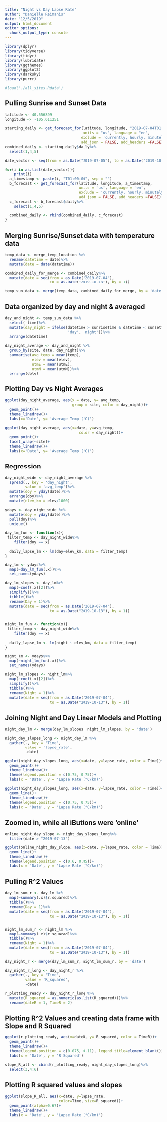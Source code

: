 ```yaml
---
title: "Night vs Day Lapse Rate"
author: "Danielle Reimanis"
date: "12/5/2019"
output: html_document
editor_options: 
  chunk_output_type: console
---
```


```r
library(dplyr)
library(tidyverse)
library(tidyr)
library(lubridate)
library(ggthemes)
library(ggplot2)
library(darksky)
library(purrr)

```

```r
#load('./all_sites.Rdata')
```

## Pulling Sunrise and Sunset Data

```r
latitude <- 40.556899
longitude <- -105.611251

starting_daily <- get_forecast_for(latitude, longitude, "2019-07-04T01:00:00",
                                   units = "us", language = "en",
                                  exclude = 'currently, hourly, minutely',
                                  add_json = FALSE, add_headers =FALSE)
combined_daily <- starting_daily$daily%>%
  select(1,4,5)

date_vector <- seq(from = as.Date("2019-07-05"), to = as.Date("2019-10-13"), by = 1)

for(i in as.list(date_vector)){
    print(i)
  a_timestamp <- paste(i, "T01:00:00", sep = "")
  b_forecast <- get_forecast_for(latitude, longitude, a_timestamp, 
                                 units = "us", language = "en",
                                 exclude = 'currently, hourly, minutely',
                                 add_json = FALSE, add_headers =FALSE)
  c_forecast <- b_forecast$daily%>%
    select(1,4,5)

  combined_daily <- rbind(combined_daily, c_forecast)
}

```

## Merging Sunrise/Sunset data with temperature data

```r
temp_data <- merge_temp_location %>%
  rename(datetime = date)%>%
  mutate(date = date(datetime))

combined_daily_for_merge <- combined_daily%>%
  mutate(date = seq(from = as.Date("2019-07-04"), 
                    to = as.Date("2019-10-13"), by = 1))

temp_sun_data <- merge(temp_data, combined_daily_for_merge, by = 'date')

```

## Data organized by day and night & averaged

```r

day_and_night <- temp_sun_data %>%
  select(-time)%>%
  mutate(day_night = ifelse(datetime > sunriseTime & datetime < sunsetTime,
                            'day', 'night'))%>%
  arrange(datetime)

day_night_average <- day_and_night %>%
  group_by(site, date, day_night)%>%
  summarise(avg_temp = mean(temp),
            elev = mean(elev),
            utmE = mean(utmE),
            utmN = mean(utmN))%>%
  arrange(date)

```

## Plotting Day vs Night Averages

```r

ggplot(day_night_average, aes(x = date, y= avg_temp, 
                              group = site, color = day_night))+
  geom_point()+
  theme_linedraw()+
  labs(x='Date', y= 'Average Temp (°C)')

ggplot(day_night_average, aes(x=date, y=avg_temp,
                                 color = day_night))+
  geom_point()+
  facet_wrap(~site)+
  theme_linedraw()+
  labs(x='Date', y= 'Average Temp (°C)')

```

## Regression

```r

day_night_wide <- day_night_average %>%
  spread(., key = 'day_night',
         value = 'avg_temp')%>%
  mutate(doy = yday(date))%>%
  arrange(doy)%>%
  mutate(elev_km = elev/1000)

ydays <- day_night_wide %>%
  mutate(doy = yday(date))%>%
  pull(doy)%>%
  unique()

day_lm_fun <- function(x){
 filter_temp <- day_night_wide%>%
    filter(doy == x)
 
  daily_lapse_lm <- lm(day~elev_km, data = filter_temp)
}

day_lm <- ydays%>%
  map(~day_lm_fun(.x))%>%
  set_names(ydays)

day_lm_slopes <- day_lm%>%
  map(~coef(.x)[2])%>%
  simplify()%>%
  tibble()%>%
  rename(Day = 1)%>%
  mutate(date = seq(from = as.Date("2019-07-04"), 
                    to = as.Date("2019-10-13"), by = 1))


night_lm_fun <- function(x){
 filter_temp <- day_night_wide%>%
    filter(doy == x)
 
  daily_lapse_lm <- lm(night ~ elev_km, data = filter_temp)
}

night_lm <- ydays%>%
  map(~night_lm_fun(.x))%>%
  set_names(ydays)

night_lm_slopes <- night_lm%>%
  map(~coef(.x)[2])%>%
  simplify()%>%
  tibble()%>%
  rename(Night = 1)%>%
  mutate(date = seq(from = as.Date("2019-07-04"), 
                    to = as.Date("2019-10-13"), by = 1))

```

## Joining Night and Day Linear Models and Plotting

```r

night_day_lm <- merge(day_lm_slopes, night_lm_slopes, by = 'date')

night_day_slopes_long <- night_day_lm %>%
  gather(., key = 'Time',
         value = 'lapse_rate',
         -date)

ggplot(night_day_slopes_long, aes(x=date, y=lapse_rate, color = Time))+
  geom_point()+
  theme_linedraw()+
  theme(legend.position = c(0.75, 0.75))+
  labs(x = 'Date', y = 'Lapse Rate (°C/km)')

ggplot(night_day_slopes_long, aes(x=date, y=lapse_rate, color = Time))+
  geom_line()+
  theme_linedraw()+
  theme(legend.position = c(0.75, 0.75))+
  labs(x = 'Date', y = 'Lapse Rate (°C/km)')

```

## Zoomed in, while all iButtons were 'online'

```r

online_night_day_slope <- night_day_slopes_long%>%
  filter(date > "2019-07-13")

ggplot(online_night_day_slope, aes(x=date, y=lapse_rate, color = Time))+
  geom_line()+
  theme_linedraw()+
  theme(legend.position = c(0.6, 0.85))+
  labs(x = 'Date', y = 'Lapse Rate (°C/km)')

```

## Pulling R^2 Values

```r
day_lm_sum_r <- day_lm %>%
  map(~summary(.x)$r.squared)%>%
  tibble()%>%
  rename(Day = 1)%>%
  mutate(date = seq(from = as.Date("2019-07-04"), 
                    to = as.Date("2019-10-13"), by = 1))


night_lm_sum_r <- night_lm %>%
  map(~summary(.x)$r.squared)%>%
  tibble()%>%
  rename(Night = 1)%>%
  mutate(date = seq(from = as.Date("2019-07-04"), 
                    to = as.Date("2019-10-13"), by = 1))

day_night_r <- merge(day_lm_sum_r, night_lm_sum_r, by = 'date')

day_night_r_long <- day_night_r %>%
  gather(., key = 'Time',
         value = 'R_squared',
         -date)

r_plotting_ready <- day_night_r_long %>%
  mutate(R_squared = as.numeric(as.list(R_squared)))%>%
  rename(dateR = 1, TimeR = 2)

```

## Plotting R^2 Values and creating data frame with Slope and R Squared

```r

ggplot(r_plotting_ready, aes(x=dateR, y= R_squared, color = TimeR))+
  geom_point()+
  theme_linedraw()+
  theme(legend.position = c(0.075, 0.11), legend.title=element_blank())+
  labs(x = 'Date', y = 'R Squared')

slope_R_all <- cbind(r_plotting_ready, night_day_slopes_long)%>%
  select(3,4:6)

```

## Plotting R squared values and slopes

```r

ggplot(slope_R_all, aes(x=date, y=lapse_rate,
                        color=Time, size=R_squared))+
  geom_point(alpha=0.67)+
  theme_linedraw()+
  labs(x = 'Date', y = 'Lapse Rate (°C/km)')

```


